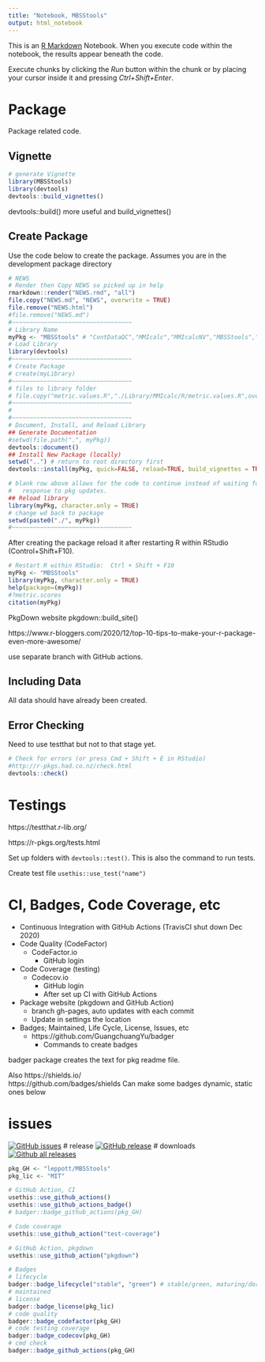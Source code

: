 ```yaml
---
title: "Notebook, MBSStools"
output: html_notebook
---
```


This is an [R Markdown](http://rmarkdown.rstudio.com) Notebook. When you execute code within the notebook, the results appear beneath the code. 

Execute chunks by clicking the *Run* button within the chunk or by placing your cursor inside it and pressing *Ctrl+Shift+Enter*. 

# Package

Package related code.

## Vignette
```r
# generate Vignette
library(MBSStools)
library(devtools)
devtools::build_vignettes()
```
devtools::build() more useful and build_vignettes()

## Create Package
Use the code below to create the package.  Assumes you are in the development 
package directory

```r
# NEWS
# Render then Copy NEWS so picked up in help
rmarkdown::render("NEWS.rmd", "all")
file.copy("NEWS.md", "NEWS", overwrite = TRUE)
file.remove("NEWS.html")
#file.remove("NEWS.md")
#~~~~~~~~~~~~~~~~~~~~~~~~~~~~~~~~~~
# Library Name
myPkg <- "MBSStools" # "ContDataQC","MMIcalc","MMIcalcNV","MBSStools","XC95"
# Load Library
library(devtools)
#~~~~~~~~~~~~~~~~~~~~~~~~~~~~~~~~~~
# Create Package
# create(myLibrary)
#~~~~~~~~~~~~~~~~~~~~~~~~~~~~~~~~~~
# files to library folder
# file.copy("metric.values.R","./Library/MMIcalc/R/metric.values.R",overwrite=TRUE)
#~~~~~~~~~~~~~~~~~~~~~~~~~~~~~~~~~~
#
#~~~~~~~~~~~~~~~~~~~~~~~~~~~~~~~~~~
# Document, Install, and Reload Library
## Generate Documentation
#setwd(file.path(".", myPkg))
devtools::document()
## Install New Package (locally)
setwd("..") # return to root directory first
devtools::install(myPkg, quick=FALSE, reload=TRUE, build_vignettes = TRUE)

# blank row above allows for the code to continue instead of waiting for user 
#   response to pkg updates.
## Reload library
library(myPkg, character.only = TRUE)
# change wd back to package
setwd(paste0("./", myPkg))
#~~~~~~~~~~~~~~~~~~~~~~~~~~~~~~~~~~
```

After creating the package reload it after restarting R within RStudio (Control+Shift+F10).

```r
# Restart R within RStudio:  Ctrl + Shift + F10
myPkg <- "MBSStools"
library(myPkg, character.only = TRUE)
help(package=(myPkg))
#?metric.scores 
citation(myPkg)
```

PkgDown website
pkgdown::build_site()

https://www.r-bloggers.com/2020/12/top-10-tips-to-make-your-r-package-even-more-awesome/

use separate branch with GitHub actions.


## Including Data
All data should have already been created.

## Error Checking
Need to use testthat but not to that stage yet.
```r
# Check for errors (or press Cmd + Shift + E in RStudio)
#http://r-pkgs.had.co.nz/check.html
devtools::check()
```

# Testings

https://testthat.r-lib.org/

https://r-pkgs.org/tests.html

Set up folders with `devtools::test()`.  This is also the command to run tests.

Create test file `usethis::use_test("name")`

# CI, Badges, Code Coverage, etc
* Continuous Integration with GitHub Actions (TravisCI shut down Dec 2020)
* Code Quality (CodeFactor)
    + CodeFactor.io
        - GitHub login
* Code Coverage (testing)
    + Codecov.io
        - GitHub login
        - After set up CI with GitHub Actions
* Package website (pkgdown and GitHub Action)
    + branch gh-pages, auto updates with each commit
    + Update in settings the location
* Badges; Maintained, Life Cycle, License, Issues, etc
    + https://github.com/GuangchuangYu/badger
        - Commands to create badges

badger package creates the text for pkg readme file.
        
Also
https://shields.io/        
https://github.com/badges/shields
Can make some badges dynamic, static ones below

# issues
[![GitHub issues](https://img.shields.io/github/issues/leppott/MBSStools.svg)](https://GitHub.com/leppott/MBSStools/issues/)
# release
[![GitHub release](https://img.shields.io/github/release/leppott/MBSStools.svg)](https://GitHub.com/leppott/MBSStools/releases/)
# downloads
[![Github all releases](https://img.shields.io/github/downloads/leppott/MBSStools/total.svg)](https://GitHub.com/leppott/MBSStools/releases/)
        
```r
pkg_GH <- "leppott/MBSStools"
pkg_lic <- "MIT"

# GitHub Action, CI
usethis::use_github_actions()
usethis::use_github_actions_badge()
# badger::badge_github_actions(pkg_GH)

# Code coverage
usethis::use_github_action("test-coverage")

# GitHub Action, pkgdown
usethis::use_github_action("pkgdown")

# Badges
# lifecycle
badger::badge_lifecycle("stable", "green") # stable/green, maturing/dormant/blue
# maintained
# license
badger::badge_license(pkg_lic)
# code quality
badger::badge_codefactor(pkg_GH)
# code testing coverage
badger::badge_codecov(pkg_GH)
# cmd check
badger::badge_github_actions(pkg_GH)


```


